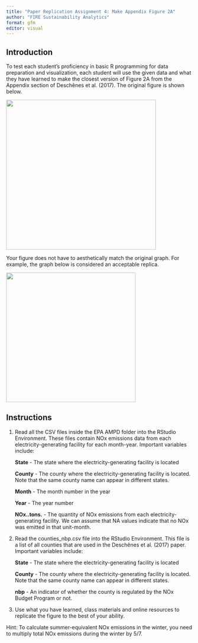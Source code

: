 ```yaml
---
title: "Paper Replication Assignment 4: Make Appendix Figure 2A"
author: "FIRE Sustainability Analytics"
format: gfm
editor: visual
---
```


## Introduction

To test each student's proficiency in basic R programming for data preparation and visualization, each student will use the given data and what they have learned to make the closest version of Figure 2A from the Appendix section of Deschênes et al. (2017). The original figure is shown below.

![](fig2a.png){fig-align="center" width="405"}

Your figure does not have to aesthetically match the original graph. For example, the graph below is considered an acceptable replica.

![](rep_fig2a.png){fig-align="center" width="350"}

## Instructions

1.  Read all the CSV files inside the EPA AMPD folder into the RStudio Environment. These files contain NOx emissions data from each electricity-generating facility for each month-year. Important variables include:

    **State** - The state where the electricity-generating facility is located

    **County** - The county where the electricity-generating facility is located. Note that the same county name can appear in different states.

    **Month** - The month number in the year

    **Year** - The year number

    **NOx..tons.** - The quantity of NOx emissions from each electricity-generating facility. We can assume that NA values indicate that no NOx was emitted in that unit-month.

2.  Read the counties_nbp.csv file into the RStudio Environment. This file is a list of all counties that are used in the Deschênes et al. (2017) paper. Important variables include:

    **State** - The state where the electricity-generating facility is located

    **County** - The county where the electricity-generating facility is located. Note that the same county name can appear in different states.

    **nbp** - An indicator of whether the county is regulated by the NOx Budget Program or not.

3.  Use what you have learned, class materials and online resources to replicate the figure to the best of your ability.

Hint: To calculate summer-equivalent NOx emissions in the winter, you need to multiply total NOx emissions during the winter by 5/7.
